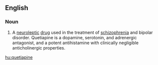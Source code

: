==English==

===Noun===
{{wikipedia}}
{{en-noun|-}}

# A [[neuroleptic]] [[drug]] used in the treatment of [[schizophrenia]] and bipolar disorder.  Quetiapine is a dopamine, serotonin, and adrenergic antagonist, and a potent antihistamine with clinically negligible anticholinergic properties.

[[hu:quetiapine]]